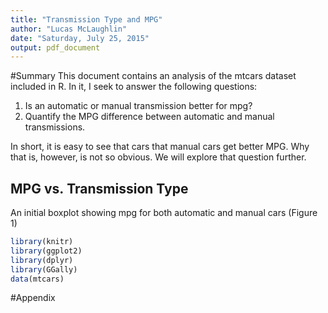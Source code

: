 ```yaml
---
title: "Transmission Type and MPG"
author: "Lucas McLaughlin"
date: "Saturday, July 25, 2015"
output: pdf_document
---
```

#Summary
This document contains an analysis of the mtcars dataset included in R.  In it, I seek to answer the following questions:

1.  Is an automatic or manual transmission better for mpg?
2.  Quantify the MPG difference between automatic and manual transmissions.

In short, it is easy to see that cars that manual cars get better MPG.  Why that is, however, is not so obvious.  We will explore that question further.

## MPG vs. Transmission Type
An initial boxplot showing mpg for both automatic and manual cars (Figure 1)

```r
library(knitr)
library(ggplot2)
library(dplyr)
library(GGally)
data(mtcars)

```




\pagebreak

#Appendix
```r

```

